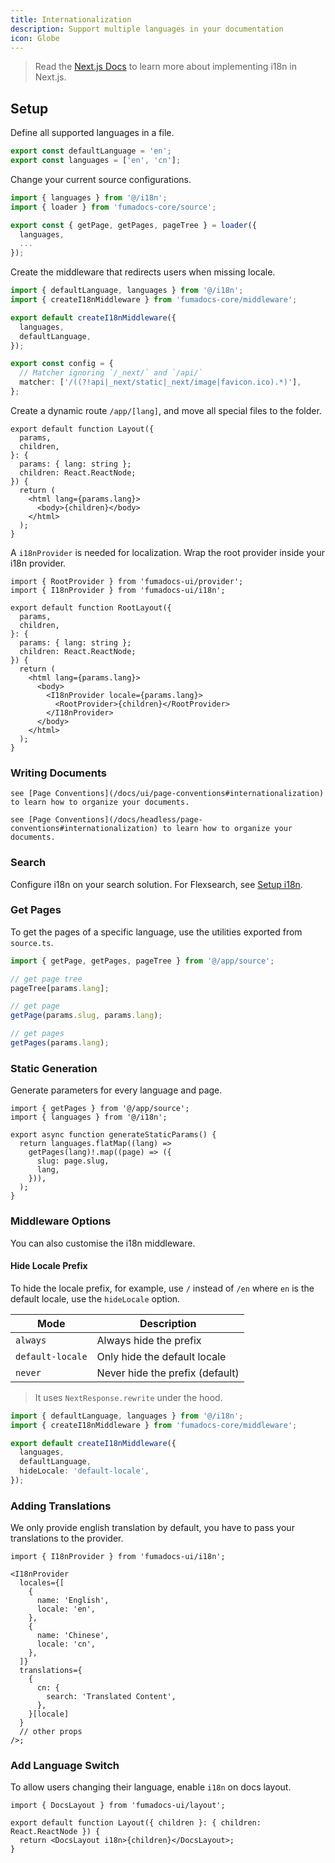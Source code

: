 ```yaml
---
title: Internationalization
description: Support multiple languages in your documentation
icon: Globe
---
```


> Read the [Next.js Docs](https://nextjs.org/docs/app/building-your-application/routing/internationalization) to learn more about implementing i18n in Next.js.

## Setup

Define all supported languages in a file.

```ts title="i18n.ts"
export const defaultLanguage = 'en';
export const languages = ['en', 'cn'];
```

Change your current source configurations.

```ts title="source.ts"
import { languages } from '@/i18n';
import { loader } from 'fumadocs-core/source';

export const { getPage, getPages, pageTree } = loader({
  languages,
  ...
});
```

Create the middleware that redirects users when missing locale.

```ts title="middleware.ts"
import { defaultLanguage, languages } from '@/i18n';
import { createI18nMiddleware } from 'fumadocs-core/middleware';

export default createI18nMiddleware({
  languages,
  defaultLanguage,
});

export const config = {
  // Matcher ignoring `/_next/` and `/api/`
  matcher: ['/((?!api|_next/static|_next/image|favicon.ico).*)'],
};
```

Create a dynamic route `/app/[lang]`, and move all special files to
the folder.

<HeadlessOnly>

```tsx title="app/[lang]/layout.tsx"
export default function Layout({
  params,
  children,
}: {
  params: { lang: string };
  children: React.ReactNode;
}) {
  return (
    <html lang={params.lang}>
      <body>{children}</body>
    </html>
  );
}
```

</HeadlessOnly>

<UIOnly>

A `i18nProvider` is needed for localization. Wrap the root provider inside your i18n provider.

```tsx
import { RootProvider } from 'fumadocs-ui/provider';
import { I18nProvider } from 'fumadocs-ui/i18n';

export default function RootLayout({
  params,
  children,
}: {
  params: { lang: string };
  children: React.ReactNode;
}) {
  return (
    <html lang={params.lang}>
      <body>
        <I18nProvider locale={params.lang}>
          <RootProvider>{children}</RootProvider>
        </I18nProvider>
      </body>
    </html>
  );
}
```

</UIOnly>

### Writing Documents

<UIOnly>

    see [Page Conventions](/docs/ui/page-conventions#internationalization) to learn how to organize your documents.

</UIOnly>

<HeadlessOnly>

    see [Page Conventions](/docs/headless/page-conventions#internationalization) to learn how to organize your documents.

</HeadlessOnly>

### Search

Configure i18n on your search solution. For Flexsearch, see [Setup i18n](/docs/headless/search/flexsearch#internationalization).

### Get Pages

To get the pages of a specific language, use the utilities exported from
`source.ts`.

```ts
import { getPage, getPages, pageTree } from '@/app/source';

// get page tree
pageTree[params.lang];

// get page
getPage(params.slug, params.lang);

// get pages
getPages(params.lang);
```

### Static Generation

Generate parameters for every language and page.

```tsx
import { getPages } from '@/app/source';
import { languages } from '@/i18n';

export async function generateStaticParams() {
  return languages.flatMap((lang) =>
    getPages(lang)!.map((page) => ({
      slug: page.slug,
      lang,
    })),
  );
}
```

### Middleware Options

You can also customise the i18n middleware.

#### Hide Locale Prefix

To hide the locale prefix, for example, use `/` instead of `/en` where `en` is the default locale, use the `hideLocale` option.

| Mode             | Description                     |
| ---------------- | ------------------------------- |
| `always`         | Always hide the prefix          |
| `default-locale` | Only hide the default locale    |
| `never`          | Never hide the prefix (default) |

> It uses `NextResponse.rewrite` under the hood.

```ts
import { defaultLanguage, languages } from '@/i18n';
import { createI18nMiddleware } from 'fumadocs-core/middleware';

export default createI18nMiddleware({
  languages,
  defaultLanguage,
  hideLocale: 'default-locale',
});
```

<UIOnly>

### Adding Translations

We only provide english translation by default, you have to pass your translations to the provider.

```tsx
import { I18nProvider } from 'fumadocs-ui/i18n';

<I18nProvider
  locales={[
    {
      name: 'English',
      locale: 'en',
    },
    {
      name: 'Chinese',
      locale: 'cn',
    },
  ]}
  translations={
    {
      cn: {
        search: 'Translated Content',
      },
    }[locale]
  }
  // other props
/>;
```

### Add Language Switch

To allow users changing their language, enable `i18n` on docs layout.

```tsx title="[lang]/docs/layout.tsx"
import { DocsLayout } from 'fumadocs-ui/layout';

export default function Layout({ children }: { children: React.ReactNode }) {
  return <DocsLayout i18n>{children}</DocsLayout>;
}
```

</UIOnly>

